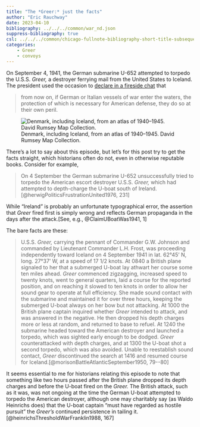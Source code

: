 ```yaml
---
title: "The *Greer:* just the facts"
author: "Eric Rauchway"
date: 2023-04-10
bibliography: ../../../common/war_nd.json
suppress-bibliography: true
csl: ../../../common/chicago-fullnote-bibliography-short-title-subsequent.csl
categories:
    - Greer
    - convoys
---
```


On September 4, 1941, the German submarine U-652 attempted to torpedo the U.S.S. *Greer,* a destroyer ferrying mail from the United States to Iceland. The president used the occasion to [declare in a fireside chat](http://www.fdrlibrary.marist.edu/_resources/images/msf/msf01443) that

>from now on, if German or Italian vessels of war enter the waters, the protection of which is necessary for American defense, they do so at their own peril.

![Denmark, including Iceland, from an atlas of 1940--1945. David Rumsey Map Collection.](12248087.jpg)

There's a lot to say about this episode, but let's for this post try to get the facts straight, which historians often do not, even in otherwise reputable books. Consider for example,

>On 4 September the German submarine U-652 unsuccessfully tried to torpedo the American escort destroyer U.S.S. *Greer,* which had attempted to depth-charge the U-boat south of Ireland.[@herwigPoliticsFrustrationUnited1976, 231]

While "Ireland" is probably an unfortunate typographical error, the assertion that *Greer* fired first is simply wrong and reflects German propaganda in the days after the attack.[See, e.g.,  @ClaimUBoatWas1941, 1]

The bare facts are these:

>U.S.S. *Greer,* carrying the pennant of Commander G.W. Johnson and commanded by Lieutenant Commander L.H. Frost, was proceeding independently toward Iceland on 4 September 1941 in lat. 62°45' N, long. 27°37' W, at a speed of 17 1/2 knots. At 0840 a British plane signaled to her that a submerged U-boat lay athwart her course some ten miles ahead. *Greer* commenced zigzagging, increased speed to twenty knots, went to general quarters, laid a course for the reported position, and on reaching it slowed to ten knots in order to allow her sound gear to operate at full efficiency. She made sound contact with the submarine and maintained it for over three hours, keeping the submerged U-boat always on her bow but not attacking. At 1000 the British plane captain inquired whether *Greer* intended to attack, and was answered in the negative. He then dropped his depth charges more or less at random, and returned to base to refuel. At 1240 the submarine headed toward the American destroyer and launched a torpedo, which was sighted early enough to be dodged. *Greer* counterattacked with depth charges, and at 1300 the U-boat shot a second torpedo, which was also avoided. Unable to reestablish sound contact, *Greer* discontinued the search at 1416 and resumed course for Iceland.[@morisonBattleAtlanticSeptember1950, 79--80]

It seems essential to me for historians relating this episode to note that something like two hours passed after the British plane dropped its depth charges and before the U-boat fired on the *Greer.* The British attack, such as it was, was not ongoing at the time the German U-boat attempted to torpedo the American destroyer, although one may charitably say (as Waldo Heinrichs does) that the U-boat captain "must have regarded as hostile pursuit" the *Greer's* continued persistence in tailing it.[@heinrichsThresholdWarFranklin1988, 167]

